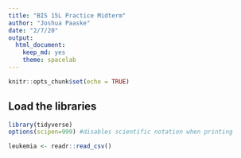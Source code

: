 ```yaml
---
title: "BIS 15L Practice Midterm"
author: "Joshua Paaske"
date: "2/7/20"
output:
  html_document: 
    keep_md: yes
    theme: spacelab
---
```


```r
knitr::opts_chunk$set(echo = TRUE)
```

## Load the libraries
```r
library(tidyverse)
options(scipen=999) #disables scientific notation when printing
```


```r
leukemia <- readr::read_csv()
```
